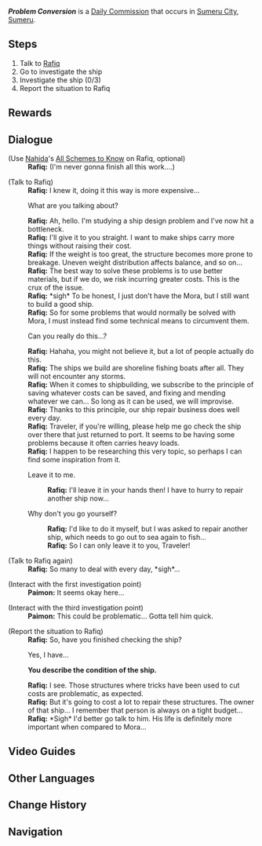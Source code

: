 {{Quest Infobox
|id            = 22023; 22032; 22033; 23019
|type          = Commission
|image         = Commission Problem Conversion.png
|npc           = Rafiq
|startLocation = [[Sumeru City]], [[Sumeru]]
|region        = Sumeru
|area          = Avidya Forest
|subarea       = Sumeru City
|next          = Problem Conversion: Theory Reliability
|characters    = Paimon; Rafiq; Traveler
|other         = AR-Dependent Rewards
}}
'''''Problem Conversion''''' is a [[Daily Commission]] that occurs in [[Sumeru City]], [[Sumeru]].

==Steps==
# Talk to [[Rafiq]]
# Go to investigate the ship
# Investigate the ship (0/3)
# Report the situation to Rafiq
<!--
==Gameplay Notes==
*-->
==Rewards==
{{Commission Rewards|full}}

==Dialogue==
{{Quest Description|[[Rafiq]] seems to be quite disturbed by some design issues with his ship...}}
{{Dialogue start}}
;(Use [[Nahida]]'s [[All Schemes to Know]] on Rafiq, optional)
:'''Rafiq:''' (I'm never gonna finish all this work....)

;(Talk to Rafiq)
:'''Rafiq:''' I knew it, doing it this way is more expensive...
:{{DIcon}} What are you talking about?
:'''Rafiq:''' Ah, hello. I'm studying a ship design problem and I've now hit a bottleneck.
:'''Rafiq:''' I'll give it to you straight. I want to make ships carry more things without raising their cost.
:'''Rafiq:''' If the weight is too great, the structure becomes more prone to breakage. Uneven weight distribution affects balance, and so on...
:'''Rafiq:''' The best way to solve these problems is to use better materials, but if we do, we risk incurring greater costs. This is the crux of the issue.
:'''Rafiq:''' *sigh* To be honest, I just don't have the Mora, but I still want to build a good ship.
:'''Rafiq:''' So for some problems that would normally be solved with Mora, I must instead find some technical means to circumvent them.
:{{DIcon}} Can you really do this...?
:'''Rafiq:''' Hahaha, you might not believe it, but a lot of people actually do this.
:'''Rafiq:''' The ships we build are shoreline fishing boats after all. They will not encounter any storms.
:'''Rafiq:''' When it comes to shipbuilding, we subscribe to the principle of saving whatever costs can be saved, and fixing and mending whatever we can... So long as it can be used, we will improvise.
:'''Rafiq:''' Thanks to this principle, our ship repair business does well every day.
:'''Rafiq:''' Traveler, if you're willing, please help me go check the ship over there that just returned to port. It seems to be having some problems because it often carries heavy loads.
:'''Rafiq:''' I happen to be researching this very topic, so perhaps I can find some inspiration from it.
:{{DIcon}} Leave it to me.
::'''Rafiq:''' I'll leave it in your hands then! I have to hurry to repair another ship now...
:{{DIcon}} Why don't you go yourself?
::'''Rafiq:''' I'd like to do it myself, but I was asked to repair another ship, which needs to go out to sea again to fish...
::'''Rafiq:''' So I can only leave it to you, Traveler!

;(Talk to Rafiq again)
:'''Rafiq:''' So many to deal with every day, *sigh*...

;(Interact with the first investigation point)
:'''Paimon:''' It seems okay here...

;(Interact with the third investigation point)
:'''Paimon:''' This could be problematic... Gotta tell him quick.

;(Report the situation to Rafiq)
:'''Rafiq:''' So, have you finished checking the ship?
:{{DIcon}} Yes, I have...

:'''You describe the condition of the ship.'''

:'''Rafiq:''' I see. Those structures where tricks have been used to cut costs are problematic, as expected.
:'''Rafiq:''' But it's going to cost a lot to repair these structures. The owner of that ship... I remember that person is always on a tight budget...
:'''Rafiq:''' *Sigh* I'd better go talk to him. His life is definitely more important when compared to Mora...
{{Dialogue end}}

==Video Guides==
{{EVT
|video1   = HppzMIPh8Y8
|caption1 = Problem Conversion Chain Commission "The Ship Has It" Achievement.
}}

==Other Languages==
{{Other Languages
|en      = Problem Conversion
|zhs     = 问题的转化
|zhs_rm  = Wèntí de Zhuǎnhuà
|zht     = 問題的轉化
|zht_rm  = Wèntí de Zhuǎnhuà
|zh_tl   = 
|ja      = 問題の転換
|ja_rm   = Mondai no Tenkan
|ja_tl   = Problem Conversion
|ko      = 문제의 전환
|ko_rm   = Munje-ui Jeonhwan
|ko_tl   = Transition of the Problem
|es      = Transformación del problema
|es_tl   = Problem Transformation
|fr      = Conversion de problème
|fr_tl   = Problem Conversion
|ru      = Преобразование проблемы
|ru_tl   = Problem Conversion
|th      = การพลิกผันของปัญหา
|th_rm   = 
|th_tl   = 
|vi      = Sự Chuyển Hóa Của Vấn Đề
|vi_tl   = 
|de      = Umwandlung des Problems
|de_tl   = Conversion of the Problem
|id      = Perubahan Masalah
|id_tl   = Changing of the Problem
|pt      = Conversão de Problema
|pt_tl   = Problem Conversion
|tr      = Problemin Dönüşümü
|tr_tl   = 
|it      = Conversione del problema
|it_tl   = 
}}

==Change History==
{{Change History|3.0}}

==Navigation==
{{Commission Navbox|Sumeru|In Series}}